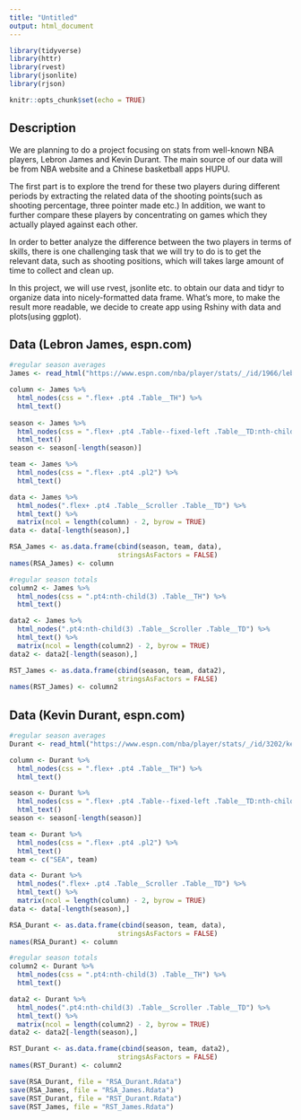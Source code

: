 ```yaml
---
title: "Untitled"
output: html_document
---
```


```r
library(tidyverse)
library(httr)
library(rvest)
library(jsonlite)
library(rjson)

knitr::opts_chunk$set(echo = TRUE)
```

## Description

We are planning to do a project focusing on stats from well-known NBA players, Lebron James and Kevin Durant.
The main source of our data will be from NBA website and a Chinese basketball apps HUPU.

The first part is to explore the trend for these two players during different periods by extracting the related data of the shooting points(such as shooting percentage, three pointer made etc.) 
In addition, we want to further compare these players by concentrating on games which they actually played against each other. 

In order to better analyze the difference between the two players in terms of skills, there is one challenging task that we will try to do is to get the relevant data, such as shooting positions, which will takes large amount of time to collect and clean up. 

In this project, we will use rvest, jsonlite etc. to obtain our data and tidyr to organize data into nicely-formatted data frame. 
What’s more, to make the result more readable, we decide to create app using Rshiny with data and plots(using ggplot).

## Data (Lebron James, espn.com)

```r
#regular season averages
James <- read_html("https://www.espn.com/nba/player/stats/_/id/1966/lebron-james")

column <- James %>% 
  html_nodes(css = ".flex+ .pt4 .Table__TH") %>% 
  html_text()
  
season <- James %>% 
  html_nodes(css = ".flex+ .pt4 .Table--fixed-left .Table__TD:nth-child(1)") %>% 
  html_text() 
season <- season[-length(season)]  

team <- James %>% 
  html_nodes(css = ".flex+ .pt4 .pl2") %>% 
  html_text() 

data <- James %>% 
  html_nodes(".flex+ .pt4 .Table__Scroller .Table__TD") %>% 
  html_text() %>%
  matrix(ncol = length(column) - 2, byrow = TRUE)
data <- data[-length(season),]

RSA_James <- as.data.frame(cbind(season, team, data),
                           stringsAsFactors = FALSE)     
names(RSA_James) <- column
```

```r
#regular season totals
column2 <- James %>% 
  html_nodes(css = ".pt4:nth-child(3) .Table__TH") %>% 
  html_text()

data2 <- James %>% 
  html_nodes(".pt4:nth-child(3) .Table__Scroller .Table__TD") %>% 
  html_text() %>%
  matrix(ncol = length(column2) - 2, byrow = TRUE)
data2 <- data2[-length(season),]

RST_James <- as.data.frame(cbind(season, team, data2),
                           stringsAsFactors = FALSE)     
names(RST_James) <- column2
```

## Data (Kevin Durant,  espn.com)

```r
#regular season averages
Durant <- read_html("https://www.espn.com/nba/player/stats/_/id/3202/kevin-durant")

column <- Durant %>% 
  html_nodes(css = ".flex+ .pt4 .Table__TH") %>% 
  html_text()

season <- Durant %>% 
  html_nodes(css = ".flex+ .pt4 .Table--fixed-left .Table__TD:nth-child(1)") %>% 
  html_text() 
season <- season[-length(season)]  

team <- Durant %>% 
  html_nodes(css = ".flex+ .pt4 .pl2") %>% 
  html_text() 
team <- c("SEA", team)

data <- Durant %>% 
  html_nodes(".flex+ .pt4 .Table__Scroller .Table__TD") %>% 
  html_text() %>%
  matrix(ncol = length(column) - 2, byrow = TRUE)
data <- data[-length(season),]

RSA_Durant <- as.data.frame(cbind(season, team, data),
                           stringsAsFactors = FALSE)     
names(RSA_Durant) <- column
```

```r
#regular season totals
column2 <- Durant %>% 
  html_nodes(css = ".pt4:nth-child(3) .Table__TH") %>% 
  html_text()

data2 <- Durant %>% 
  html_nodes(".pt4:nth-child(3) .Table__Scroller .Table__TD") %>% 
  html_text() %>%
  matrix(ncol = length(column2) - 2, byrow = TRUE)
data2 <- data2[-length(season),]

RST_Durant <- as.data.frame(cbind(season, team, data2),
                           stringsAsFactors = FALSE)     
names(RST_Durant) <- column2
```


```r
save(RSA_Durant, file = "RSA_Durant.Rdata")
save(RSA_James, file = "RSA_James.Rdata")
save(RST_Durant, file = "RST_Durant.Rdata")
save(RST_James, file = "RST_James.Rdata")
```


